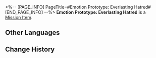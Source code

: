 <%-- [PAGE_INFO]
PageTitle=#Emotion Prototype: Everlasting Hatred#
[END_PAGE_INFO] --%>
{{Item Infobox
|id          = 140397
|image       = Item Emotion Prototype- Everlasting Hatred.png{{subst:void|<!--$UPLOAD:<<SpriteOutput/ItemFigures/140397.png>-<Item Emotion Prototype- Everlasting Hatred.png>-<Item Icons>>-->}}
|type        = Mission Item
|invCategory = Missions
|rarity      = 3
|effect      = 
|description = As you read this message, please consider the following advice: Send a message to your nemesis and tell them that you have forgiven them.
}}
{{Description|''"Our lives are too short to be wasted on feuds."''}}
'''Emotion Prototype: Everlasting Hatred''' is a [[Mission Item]].

==Other Languages==
{{Other Languages
|en   = Emotion Prototype: Everlasting Hatred
|zhs  = 情绪原型：至死不渝的恨
|zht  = 情緒原型：至死不渝的恨
|ja   = 感情の原型：死んでも消えない恨み
|ko   = 감정 모델: 끝없는 원한
|es   = Prototipo de emoción: Odio hasta la muerte
|fr   = Prototype d'émotion&nbsp;: Haine au-delà de la mort
|ru   = Прототип эмоций: Нетленная ненависть
|th   = ต้นแบบอารมณ์: ความชังตราบจนวันตาย
|vi   = Nguyên Mẫu Cảm Xúc: Mối Thù Đến Chết Không Phai
|de   = Emotionsprototyp: Nicht endender Hass
|id   = Prototipe Emosi: Everlasting Hatred
|pt   = Protótipo de Emoção: Ódio Eterno
}}

==Change History==
{{Change History|2.0}}